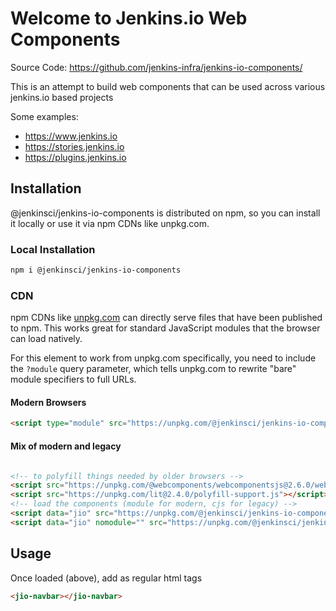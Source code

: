 
<Meta title="Example/Introduction" />

# Welcome to Jenkins.io Web Components

Source Code: https://github.com/jenkins-infra/jenkins-io-components/

This is an attempt to build web components that can be used across various jenkins.io based projects

Some examples:

* https://www.jenkins.io
* https://stories.jenkins.io
* https://plugins.jenkins.io

## Installation

@jenkinsci/jenkins-io-components is distributed on npm, so you can install it locally or use it via npm CDNs like unpkg.com.

### Local Installation

```bash
npm i @jenkinsci/jenkins-io-components
```

### CDN

npm CDNs like [unpkg.com]() can directly serve files that have been published to npm. This works great for standard JavaScript modules that the browser can load natively.

For this element to work from unpkg.com specifically, you need to include the `?module` query parameter, which tells unpkg.com to rewrite "bare" module specifiers to full URLs.

#### Modern Browsers

```html
<script type="module" src="https://unpkg.com/@jenkinsci/jenkins-io-components?module"></script>
```

#### Mix of modern and legacy

```html

<!-- to polyfill things needed by older browsers -->
<script src="https://unpkg.com/@webcomponents/webcomponentsjs@2.6.0/webcomponents-loader.js"></script>
<script src="https://unpkg.com/lit@2.4.0/polyfill-support.js"></script>
<!-- load the components (module for modern, cjs for legacy) -->
<script data="jio" src="https://unpkg.com/@jenkinsci/jenkins-io-components?module" type="module"></script>
<script data="jio" nomodule="" src="https://unpkg.com/@jenkinsci/jenkins-io-components"></script>
```

## Usage

Once loaded (above), add as regular html tags

```html
<jio-navbar></jio-navbar>
```
